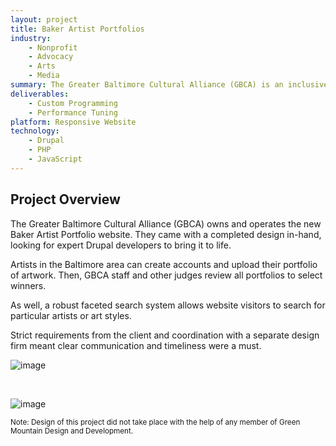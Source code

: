 ```yaml
---
layout: project
title: Baker Artist Portfolios
industry: 
    - Nonprofit
    - Advocacy
    - Arts
    - Media
summary: The Greater Baltimore Cultural Alliance (GBCA) is an inclusive and independent organization that believes that arts and culture are essential to the vitality of the Greater-Baltimore region and that the cultural community is stronger together than apart.
deliverables:
    - Custom Programming
    - Performance Tuning
platform: Responsive Website
technology:
    - Drupal
    - PHP
    - JavaScript
---
```


## Project Overview

The Greater Baltimore Cultural Alliance (GBCA) owns and operates the new Baker Artist Portfolio website. They came with a completed design in-hand, looking for expert Drupal developers to bring it to life.

Artists in the Baltimore area can create accounts and upload their portfolio of artwork. Then, GBCA staff and other judges review all  portfolios to select winners.

As well, a robust faceted search system allows website visitors to search for particular artists or art styles.

Strict requirements from the client and coordination with a separate design firm meant clear communication and timeliness were a must.

![image](/static/images/projects/Baker/Desktop-Homepage.png)

<br />

![image](/static/images/projects/Baker/Desktop-PortfolioSearch.png)

<small mt={4}>Note: Design of this project did not take place with the help of any member of Green Mountain Design and Development.</small>
